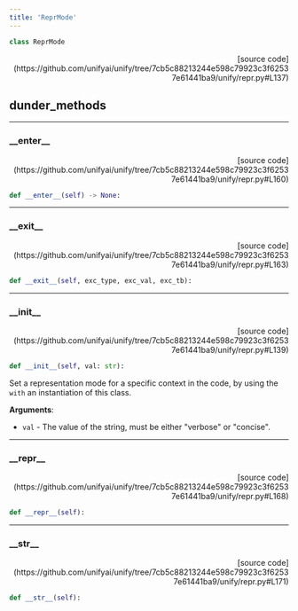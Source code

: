 ```yaml
---
title: 'ReprMode'
---
```


```python
class ReprMode
```

<p align="right">[source code](https://github.com/unifyai/unify/tree/7cb5c88213244e598c79923c3f62537e61441ba9/unify/repr.py#L137)</p>



## dunder_methods

---

### \_\_enter\_\_

<p align="right">[source code](https://github.com/unifyai/unify/tree/7cb5c88213244e598c79923c3f62537e61441ba9/unify/repr.py#L160)</p>

```python
def __enter__(self) -> None:
```



---

### \_\_exit\_\_

<p align="right">[source code](https://github.com/unifyai/unify/tree/7cb5c88213244e598c79923c3f62537e61441ba9/unify/repr.py#L163)</p>

```python
def __exit__(self, exc_type, exc_val, exc_tb):
```



---

### \_\_init\_\_

<p align="right">[source code](https://github.com/unifyai/unify/tree/7cb5c88213244e598c79923c3f62537e61441ba9/unify/repr.py#L139)</p>

```python
def __init__(self, val: str):
```

Set a representation mode for a specific context in the code, by using the
`with` an instantiation of this class.

**Arguments**:

- `val` - The value of the string, must be either "verbose" or "concise".

---

### \_\_repr\_\_

<p align="right">[source code](https://github.com/unifyai/unify/tree/7cb5c88213244e598c79923c3f62537e61441ba9/unify/repr.py#L168)</p>

```python
def __repr__(self):
```



---

### \_\_str\_\_

<p align="right">[source code](https://github.com/unifyai/unify/tree/7cb5c88213244e598c79923c3f62537e61441ba9/unify/repr.py#L171)</p>

```python
def __str__(self):
```

